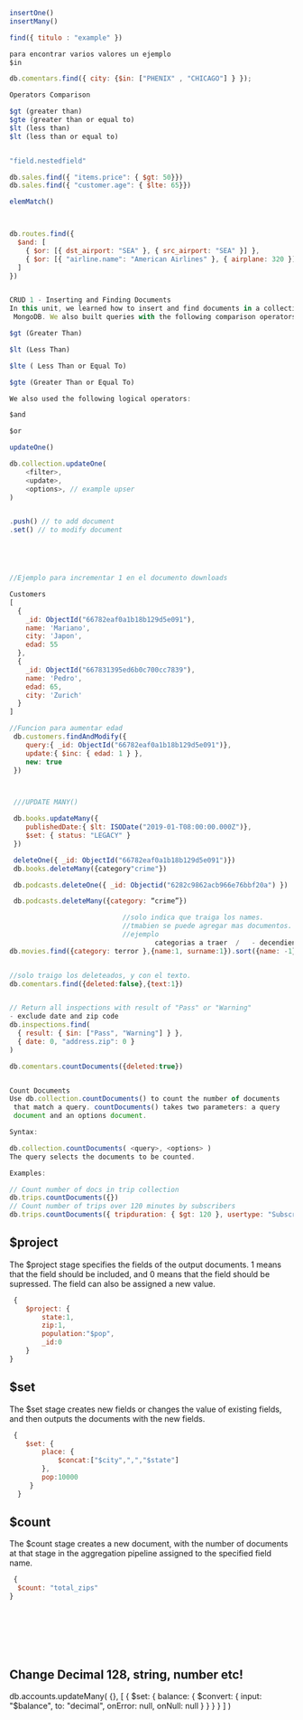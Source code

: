 ```js copy filename="example.js" showLineNumbers
insertOne()
insertMany()

find({ titulo : "example" })

para encontrar varios valores un ejemplo
$in 

db.comentars.find({ city: {$in: ["PHENIX" , "CHICAGO"] } });

Operators Comparison

$gt (greater than)
$gte (greater than or equal to)
$lt (less than)
$lt (less than or equal to)


"field.nestedfield"

db.sales.find({ "items.price": { $gt: 50}})
db.sales.find({ "customer.age": { $lte: 65}})

elemMatch()



db.routes.find({
  $and: [
    { $or: [{ dst_airport: "SEA" }, { src_airport: "SEA" }] },
    { $or: [{ "airline.name": "American Airlines" }, { airplane: 320 }] },
  ]
})


CRUD 1 - Inserting and Finding Documents
In this unit, we learned how to insert and find documents in a collection with
 MongoDB. We also built queries with the following comparison operators:

$gt (Greater Than)

$lt (Less Than)

$lte ( Less Than or Equal To)

$gte (Greater Than or Equal To)

We also used the following logical operators:

$and

$or

updateOne()

db.collection.updateOne(
    <filter>,
    <update>,
    <options>, // example upser
)


.push() // to add document
.set() // to modify document





//Ejemplo para incrementar 1 en el documento downloads

Customers
[
  {
    _id: ObjectId("66782eaf0a1b18b129d5e091"),
    name: 'Mariano',
    city: 'Japon',
    edad: 55
  },
  {
    _id: ObjectId("667831395ed6b0c700cc7839"),
    name: 'Pedro',
    edad: 65,
    city: 'Zurich'
  }
]

//Funcion para aumentar edad
 db.customers.findAndModify({
    query:{ _id: ObjectId("66782eaf0a1b18b129d5e091")},
    update:{ $inc: { edad: 1 } },
    new: true
 })



 ///UPDATE MANY()

 db.books.updateMany({
    publishedDate:{ $lt: ISODate("2019-01-T08:00:00.000Z")},
    $set: { status: "LEGACY" }
 })

 deleteOne({ _id: ObjectId("66782eaf0a1b18b129d5e091")})
 db.books.deleteMany({category"crime"})

 db.podcasts.deleteOne({ _id: Objectid("6282c9862acb966e76bbf20a") })

 db.podcasts.deleteMany({category: “crime”})

                            //solo indica que traiga los names.
                            //tmabien se puede agregar mas documentos.
                            //ejemplo 
                                    categorias a traer  /   - decendiente
db.movies.find({category: terror },{name:1, surname:1}).sort({name: -1})


//solo traigo los deleteados, y con el texto.
db.comentars.find({deleted:false},{text:1})


// Return all inspections with result of "Pass" or "Warning" 
- exclude date and zip code
db.inspections.find(
  { result: { $in: ["Pass", "Warning"] } },
  { date: 0, "address.zip": 0 }
)

db.comentars.countDocuments({deleted:true})


Count Documents
Use db.collection.countDocuments() to count the number of documents
 that match a query. countDocuments() takes two parameters: a query 
 document and an options document.

Syntax:

db.collection.countDocuments( <query>, <options> )
The query selects the documents to be counted.

Examples:

// Count number of docs in trip collection
db.trips.countDocuments({})
// Count number of trips over 120 minutes by subscribers
db.trips.countDocuments({ tripduration: { $gt: 120 }, usertype: "Subscriber" })

```

## $project
The $project stage specifies the fields of the output documents.
 1 means that the field should be included, and 0 means that the 
 field should be supressed. The field can also be assigned a new value.

```js copy filename="name" showLineNumbers
 {
    $project: {
        state:1, 
        zip:1,
        population:"$pop",
        _id:0
    }
}
```
## $set
The $set stage creates new fields or changes the value of
 existing fields, and then outputs the documents with the 
 new fields.

```js copy filename="name" showLineNumbers
 {
    $set: {
        place: {
            $concat:["$city",",","$state"]
        },
        pop:10000
     }
  }
```

## $count
The $count stage creates a new document, with the number 
of documents at that stage in the aggregation pipeline assigned 
to the specified field name.

```js copy filename="name" showLineNumbers
 {
  $count: "total_zips"
}
```




## 
```js copy filename="name" showLineNumbers
 
```
## 
```js copy filename="name" showLineNumbers
 
```

## Change Decimal 128, string, number etc!
db.accounts.updateMany(
  {},
  [
    {
      $set: {
        balance: {
          $convert: {
            input: "$balance",
            to: "decimal",
            onError: null,
            onNull: null
          }
        }
      }
    }
  ]
)